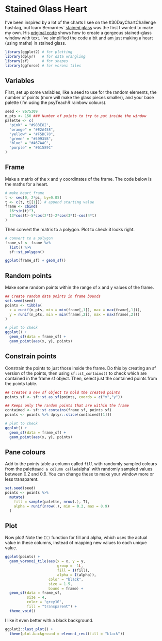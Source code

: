 # Stained Glass Heart

I've been inspired by a lot of the charts I see on the #30DayChartChallenge hashtag, but Icaro Bernardes` [stained glass](https://twitter.com/IcaroBSC/status/1515169762778697732) was the first I wanted to make my own. His [original code](https://github.com/IcaroBernardes/30DayChartChallenge/blob/master/2022/day10/day10.R) shows how to create a gorgeous stained-glass window with text. I've simplified the code a bit and am just making a heart (using maths) in stained glass.

```r
library(ggplot2) # for plotting
library(dplyr)   # for data wrangling
library(sf)      # for shapes
library(ggforce) # for voroni tiles
```

## Variables

First, set up some variables, like a seed to use for the random elements, the number of points (more will make the glass pieces smaller), and your base palette (I'm using the psyTeachR rainbow colours).

```r
seed <- 8675309
n_pts <- 150 ### Number of points to try to put inside the window
palette <- c(
  "pink" = "#983E82",
  "orange" = "#E2A458",
  "yellow" = "#F5DC70",
  "green" = "#59935B",
  "blue" = "#467AAC",
  "purple" = "#61589C"
)
```

## Frame

Make a matrix of the x and y coordinates of the frame. The code below is the maths for a heart. 

```r
# make heart frame
t <- seq(0, 2*pi, by=0.05)
t <- c(t, t[[1]]) # append starting value
frame <- cbind(
  16*sin(t)^3,
  13*cos(t)-5*cos(2*t)-2*cos(3*t)-cos(4*t)
)
```

Then convert the matrix to a polygon. Plot to check it looks right.

```r
# convert to a polygon
frame_sf <- frame %>%
  list() %>% 
  sf::st_polygon()

ggplot(frame_sf) + geom_sf()
```

## Random points

Make some random points within the range of x and y values of the frame.

```r
## Create random data points in frame bounds
set.seed(seed)
points <- tibble(
  x = runif(n_pts, min = min(frame[,1]), max = max(frame[,1])),
  y = runif(n_pts, min = min(frame[,2]), max = max(frame[,2]))
)

# plot to check
ggplot() + 
  geom_sf(data = frame_sf) +
  geom_point(aes(x, y), points)
```

## Constrain points

Constrain the points to just those inside the frame. Do this by creating an sf version of the points, then using `sf::st_contains()` to check which are contained in the frame sf object. Then, select just the contained points from the points table.

```r
## Creates a new sf object to hold the created points
points_sf <- sf::st_as_sf(points, coords = c("x","y"))

## Keeps only the random points that are within the frame
contained <- sf::st_contains(frame_sf, points_sf)
points <- points %>% dplyr::slice(contained[[1]])

# plot to check
ggplot() + 
  geom_sf(data = frame_sf) +
  geom_point(aes(x, y), points)
```

## Pane colours

Add to the points table a column called `fill` with randomly sampled colours from the palette` and a column called `alpha` with randomly sampled values between 0.2 and 0.9. You can change these to make your window more or less transparent.

```r
set.seed(seed)
points <- points %>% 
  mutate(
    fill = sample(palette, nrow(.), T),
    alpha = runif(nrow(.), min = 0.2, max = 0.9)
  )
```

## Plot

Now plot! Note the `I()` function for fill and alpha, which uses the actual value in these columns, instead of mapping new values to each unique value.

```r
ggplot(points) +
  geom_voronoi_tile(aes(x = x, y = y, 
                        group = -1L, 
                        fill = I(fill),
                        alpha = I(alpha)),
                    color = "black", 
                    size = 1.5, 
                    bound = frame) +
  geom_sf(data = frame_sf, 
          size = 4, 
          color = "grey10", 
          fill = "transparent") +
  theme_void()
```

I like it even better with a black background.

```r
ggplot2::last_plot() +
  theme(plot.background = element_rect(fill = "black"))
```


